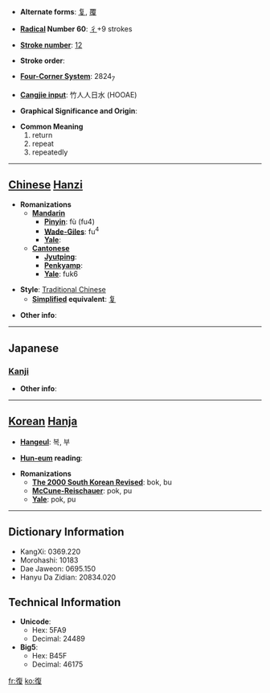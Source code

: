 * '''Alternate forms''': [[复]], [[覆]]

* '''[[Wiktionary:Chinese radical index| Radical]] Number 60''': [[Wiktionary:Chinese radical index 彳|彳]]+9 strokes

* '''[[Wiktionary:Chinese total strokes index|Stroke number]]''': [[Wiktionary:Chinese total strokes index 12|12]]

* '''Stroke order''': 

* '''[[Wiktionary:Chinese four corner index|Four-Corner System]]''': 2824<sub>7</sub>

* '''[[Wiktionary:Chinese Cangjie index|Cangjie input]]''': 竹人人日水 (HOOAE)

* '''Graphical Significance and Origin''': 

* '''Common Meaning'''
*#return
*# repeat
*# repeatedly


----

== [[Chinese]] [[Hanzi]] ==

* '''Romanizations'''
** '''[[Mandarin]]'''
*** '''[[Pinyin]]''': fù (fu4)
*** '''[[Wade-Giles]]''': fu<sup>4</sup>
*** '''[[Yale]]''': 
** '''[[Cantonese]]'''
*** '''[[Jyutping]]''':
*** '''[[Penkyamp]]''': 
*** '''[[Yale]]''': fuk6

* '''Style''': [[Traditional Chinese]] 
** '''[[Simplified Chinese|Simplified]] equivalent''': [[复]]

* '''Other info''': 

----

==Japanese==
===[[Kanji]]===
{{kanji|on readings=[[ふく]] (fuku)
|kun readings=[[かえる]] (kaeru), [[かえす]] (kaesu), [[また]] (mata)
}}

* '''Other info''':  

----

== [[Korean]] [[Hanja]] ==

* '''[[Hangeul]]''': 복, 부

* '''[[Hun-eum]] reading''': 

* '''Romanizations'''
** '''[[The 2000 South Korean Revised Romanization|The 2000 South Korean Revised]]''': bok, bu
** '''[[McCune-Reischauer]]''': pok, pu
** '''[[Yale]]''': pok, pu

----

== Dictionary Information ==

* KangXi: 0369.220
* Morohashi: 10183
* Dae Jaweon: 0695.150
* Hanyu Da Zidian: 20834.020

== Technical Information ==

* '''Unicode''':
** Hex: 5FA9
** Decimal: 24489
* '''Big5''':
** Hex: B45F
** Decimal: 46175

[[fr:復]]
[[ko:復]]